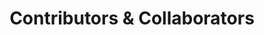 ---
title: 'Contributors & Collaborators'
description: 'People who we have worked with on projects'
image: static/images/cncbanner.png
disableTableOfContents: false
---